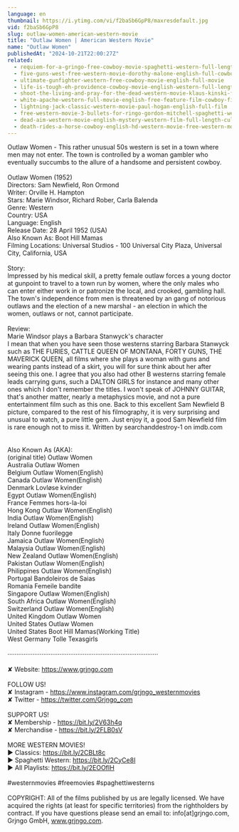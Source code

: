 ```yaml
---
language: en
thumbnail: https://i.ytimg.com/vi/f2baSb6GpP8/maxresdefault.jpg
vid: f2baSb6GpP8
slug: outlaw-women-american-western-movie
title: "Outlaw Women | American Western Movie"
name: "Outlaw Women"
publishedAt: "2024-10-21T22:00:27Z"
related:
  - requiem-for-a-gringo-free-cowboy-movie-spaghetti-western-full-length-western-movie
  - five-guns-west-free-western-movie-dorothy-malone-english-full-cowboy-film-full-movie
  - ultimate-gunfighter-western-free-cowboy-movie-english-full-movie
  - life-is-tough-eh-providence-cowboy-movie-english-western-full-length
  - shoot-the-living-and-pray-for-the-dead-western-movie-klaus-kinski-full-movie
  - white-apache-western-full-movie-english-free-feature-film-cowboy-film
  - lightning-jack-classic-western-movie-paul-hogan-english-full-film
  - free-western-movie-3-bullets-for-ringo-gordon-mitchell-spaghetti-western-full-youtube-movie
  - dead-aim-western-movie-english-mystery-western-film-full-length-cult-movie-thriller
  - death-rides-a-horse-cowboy-english-hd-western-movie-free-western-movies
---
```


Outlaw Women - This rather unusual 50s western is set in a town where men may not enter. The town is controlled by a woman gambler who eventually succumbs to the allure of a handsome and persistent cowboy.<br />
<br />
Outlaw Women (1952)<br />
Directors: Sam Newfield, Ron Ormond<br />
Writer: Orville H. Hampton<br />
Stars: Marie Windsor, Richard Rober, Carla Balenda<br />
Genre: Western<br />
Country: USA<br />
Language: English<br />
Release Date: 28 April 1952 (USA) <br />
Also Known As: Boot Hill Mamas<br />
Filming Locations: Universal Studios - 100 Universal City Plaza, Universal City, California, USA<br />
<br />
Story:<br />
Impressed by his medical skill, a pretty female outlaw forces a young doctor at gunpoint to travel to a town run by women, where the only males who can enter either work in or patronize the local, and crooked, gambling hall. The town's independence from men is threatened by an gang of notorious outlaws and the election of a new marshal - an election in which the women, outlaws or not, cannot participate.<br />
<br />
Review:<br />
Marie Windsor plays a Barbara Stanwyck's character<br />
I mean that when you have seen those westerns starring Barbara Stanwyck such as THE FURIES, CATTLE QUEEN OF MONTANA, FORTY GUNS, THE MAVERICK QUEEN, all films where she plays a woman with guns and wearing pants instead of a skirt, you will for sure think about her after seeing this one. I agree that you also had other B westerns starring female leads carrying guns, such a DALTON GIRLS for instance and many other ones which I don't remember the titles. I won't speak of JOHNNY GUITAR, that's another matter, nearly a metaphysics movie, and not a pure entertainment film such as this one. Back to this excellent Sam Newfield B picture, compared to the rest of his filmography, it is very surprising and unusual to watch, a pure little gem. Just enjoy it, a good Sam Newfield film is rare enough not to miss it. Written by searchanddestroy-1 on imdb.com<br />
<br />
<br />
Also Known As (AKA):<br />
(original title) Outlaw Women<br />
Australia Outlaw Women<br />
Belgium Outlaw Women(English)<br />
Canada Outlaw Women(English)<br />
Denmark Lovløse kvinder<br />
Egypt Outlaw Women(English)<br />
France Femmes hors-la-loi<br />
Hong Kong Outlaw Women(English)<br />
India Outlaw Women(English)<br />
Ireland Outlaw Women(English)<br />
Italy Donne fuorilegge<br />
Jamaica Outlaw Women(English)<br />
Malaysia Outlaw Women(English)<br />
New Zealand Outlaw Women(English)<br />
Pakistan Outlaw Women(English)<br />
Philippines Outlaw Women(English)<br />
Portugal Bandoleiros de Saias<br />
Romania Femeile bandite<br />
Singapore Outlaw Women(English)<br />
South Africa Outlaw Women(English)<br />
Switzerland Outlaw Women(English)<br />
United Kingdom Outlaw Women<br />
United States Outlaw Women<br />
United States Boot Hill Mamas(Working Title)<br />
West Germany Tolle Texasgirls<br />
<br />
····················································································<br />
<br />
✘ Website: https://www.grjngo.com<br />
<br />
FOLLOW US!<br />
✘ Instagram - https://www.instagram.com/grjngo_westernmovies<br />
✘ Twitter - https://twitter.com/Grjngo_com<br />
<br />
SUPPORT US!<br />
✘ Membership - https://bit.ly/2V63h4q<br />
✘ Merchandise - https://bit.ly/2FLB0sV<br />
<br />
MORE WESTERN MOVIES! <br />
► Classics: https://bit.ly/2CBLt8c <br />
► Spaghetti Western: https://bit.ly/2CyCe8I <br />
► All Playlists: https://bit.ly/2EOOfIH <br />
<br />
#westernmovies #freemovies #spaghettiwesterns<br />
<br />
COPYRIGHT: All of the films published by us are legally licensed. We have acquired the rights (at least for specific territories) from the rightholders by contract. If you have questions please send an email to: info[at]grjngo.com, Grjngo GmbH, www.grjngo.com.